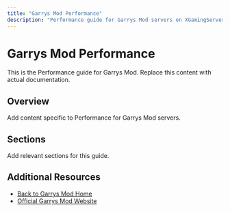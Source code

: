 ```yaml
---
title: "Garrys Mod Performance"
description: "Performance guide for Garrys Mod servers on XGamingServer"
---
```


# Garrys Mod Performance

This is the Performance guide for Garrys Mod. Replace this content with actual documentation.

## Overview

Add content specific to Performance for Garrys Mod servers.

## Sections

Add relevant sections for this guide.

## Additional Resources

- [Back to Garrys Mod Home](./index)
- [Official Garrys Mod Website](https://example.com)

